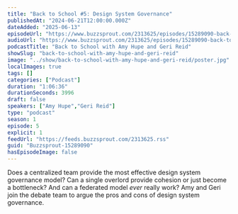 ```yaml
---
title: "Back to School #5: Design System Governance"
publishedAt: "2024-06-21T12:00:00.000Z"
dateAdded: "2025-06-13"
episodeUrl: "https://www.buzzsprout.com/2313625/episodes/15289090-back-to-school-5-design-system-governance.mp3"
audioUrl: "https://www.buzzsprout.com/2313625/episodes/15289090-back-to-school-5-design-system-governance.mp3"
podcastTitle: "Back to School with Amy Hupe and Geri Reid"
showSlug: "back-to-school-with-amy-hupe-and-geri-reid"
image: "../show/back-to-school-with-amy-hupe-and-geri-reid/poster.jpg"
localImages: true
tags: []
categories: ["Podcast"]
duration: "1:06:36"
durationSeconds: 3996
draft: false
speakers: ["Amy Hupe","Geri Reid"]
type: "podcast"
season: 1
episode: 5
explicit: 1
feedUrl: "https://feeds.buzzsprout.com/2313625.rss"
guid: "Buzzsprout-15289090"
hasEpisodeImage: false
---
```

Does a centralized team provide the most effective design system governance model? Can a single overlord provide cohesion or just become a bottleneck? And can a federated model _ever_ really work? Amy and Geri join the debate team to argue the pros and cons of design system governance.
